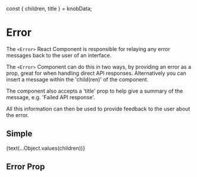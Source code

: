 
const { children, title } = knobData;

<Meta title="Molecules/Error" component={Error} />

# Error

The `<Error>` React Component is responsible for relaying any error messages back to the user of an interface.

The `<Error>` Component can do this in two ways, by providing an error as a prop, great for when handling direct API responses.
Alternatively you can insert a message within the 'child(ren)' of the component.

The component also accepts a 'title' prop to help give a summary of the message, e.g. 'Failed API response'.

All this information can then be used to provide feedback to the user about the error.

<Props of={Error} />

## Simple

<Preview>
  <Story name="Simple">
    <Error title={text(...Object.values(title))}>{text(...Object.values(children))}</Error>
  </Story>
</Preview>

## Error Prop

<Preview>
  <Story name="Error Prop">
    <Error error={text(...Object.values(children))} title={text(...Object.values(title))} />
  </Story>
</Preview>
